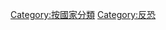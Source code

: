 {{Categories by country|nocat}}
{{Terrorism category definition}}

[[Category:按國家分類|Category:按國家分類]]
[[Category:反恐|Category:反恐]]